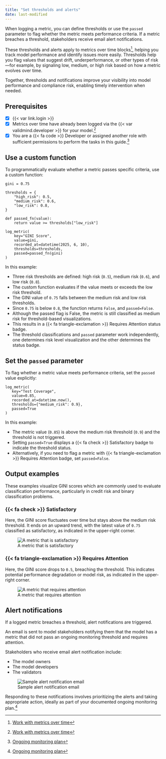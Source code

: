 ```yaml
---
title: "Set thresholds and alerts"
date: last-modified
---
```


When logging a metric, you can define thresholds or use the `passed` parameter to flag whether the metric meets performance criteria. If a metric breaches a threshold, stakeholders receive email alert notifications.

These thresholds and alerts apply to metrics over time blocks[^1], helping you track model performance and identify issues more easily. Thresholds help you flag values that suggest drift, underperformance, or other types of risk—for example, by signaling low, medium, or high risk based on how a metric evolves over time.

Together, thresholds and notifications improve your visibility into model performance and compliance risk, enabling timely intervention when needed.

::: {.attn}

## Prerequisites

- [x] {{< var link.login >}}
- [x] Metrics over time have already been logged via the {{< var validmind.developer >}} for your model.[^1]
- [x] You are a [{{< fa code >}} Developer]{.bubble} or assigned another role with sufficient permissions to perform the tasks in this guide.[^2]

:::

## Use a custom function

To programmatically evaluate whether a metric passes specific criteria, use a custom function:

```
gini = 0.75

thresholds = {
    "high_risk": 0.5,
    "medium_risk": 0.6,
    "low_risk": 0.8,
}

def passed_fn(value):
    return value >= thresholds["low_risk"]

log_metric(
    key="GINI Score",
    value=gini, 
    recorded_at=datetime(2025, 6, 10),
    thresholds=thresholds,
    passed=passed_fn(gini)
)
```

In this example:

- Three risk thresholds are defined: high risk (`0.5`), medium risk (`0.6`), and low risk (`0.8`).
- The custom function evaluates if the value meets or exceeds the low risk threshold.
- The GINI value of `0.75` falls between the medium risk and low risk thresholds.
- Since `0.75` is below `0.8`, the function returns `False`, and `passed=False`.
- Although the passed flag is False, the metric is still classified as medium risk for threshold-based visualizations.
- This results in a [{{< fa triangle-exclamation >}} Requires Attention]{.bubble .yellow-bg} status badge.
- The threshold classifications and `passed` parameter work independently, one determines risk level visualization and the other determines the status badge.

## Set the `passed` parameter

To flag whether a metric value meets performance criteria, set the `passed` value explicitly:

```
log_metric(
   key="Test Coverage",
   value=0.85,
   recorded_at=datetime.now(),
   thresholds={"medium_risk": 0.9},
   passed=True
)
```

In this example:

- The metric value (`0.85`) is above the medium risk threshold (`0.9`) and the threshold is not triggered.
- Setting `passed=True` displays a [{{< fa check >}} Satisfactory]{.bubble .green-bg} badge to indicate the threshold status.
- Alternatively, if you need to flag a metric with [{{< fa triangle-exclamation >}} Requires Attention]{.bubble .yellow-bg} badge, set `passed=False`.

## Output examples

These examples visualize GINI scores which are commonly used to evaluate classification performance, particularly in credit risk and binary classification problems.

### [{{< fa check >}} Satisfactory]{.bubble .green-bg}

:::: {.flex .flex-wrap .justify-around .w-100}

::: {.w-50-ns .pa2}
Here, the GINI score fluctuates over time but stays above the medium risk threshold. It ends on an upward trend, with the latest value of `0.75` classified as satisfactory, as indicated in the upper-right corner.
:::

::: {.w-50-ns .pa2}
![A metric that is satisfactory](/guide/monitoring/monitoring-threshold-satisfactory.png)
:::
 
::::

### [{{< fa triangle-exclamation >}} Requires Attention]{.bubble .yellow-bg}

:::: {.flex .flex-wrap .justify-around .w-100}

::: {.w-50-ns .pa2}
Here, the GINI score drops to `0.5`, breaching the threshold. This indicates potential performance degradation or model risk, as indicated in the upper-right corner.
:::

::: {.w-50-ns .pa2}
![A metric that requires attention](/guide/monitoring/monitoring-threshold-requires-attention.png)
:::
 
::::

## Alert notifications

:::: {.flex .flex-wrap .justify-around .w-100}

::: {.w-50-ns .pr2}
If a logged metric breaches a threshold, alert notifications are triggered. 

An email is sent to model stakeholders notifying them that the model has a metric that did not pass an ongoing monitoring threshold and requires attention.

Stakeholders who receive email alert notification include:

- The model owners
- The model developers
- The validators

:::

::: {.w-50-ns .pl2}
![Sample alert notification email](/guide/monitoring/automated-alert-notification-email.png){fig-alt="Automated email alert from ValidMind notifying that the GINI Score for the [Test] Customer Churn model is 0.75, which falls between the medium (0.6) and low (0.8) risk thresholds, with a button to view the model." .screenshot}
:::

::::

Responding to these notifications involves prioritizing the alerts and taking appropriate action, ideally as part of your documented ongoing monitoring plan.[^2]

<!-- FOOTNOTES -->

[^1]: [Work with metrics over time](/guide/monitoring/work-with-metrics-over-time.qmd)

[^2]: [Ongoing monitoring plan](/guide/monitoring/ongoing-monitoring.qmd#ongoing-monitoring-plan)
